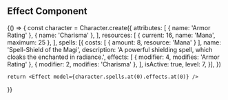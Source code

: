 
## Effect Component

<Playground>
  {() => {
    const character = Character.create({
      attributes: [
        { name: 'Armor Rating' },
        { name: 'Charisma' },
      ],
      resources: [
        { current: 16, name: 'Mana', maximum: 25 },
      ],
      spells: [{
        costs: [
          { amount: 8, resource: 'Mana' }
        ],
        name: 'Spell-Shield of the Magi',
        description: 'A powerful shielding spell, which cloaks the enchanted in radiance.',
        effects: [
          { modifier: 4, modifies: 'Armor Rating' },
          { modifier: 2, modifies: 'Charisma' },
        ],
        isActive: true,
        level: 7,
      }],
    })

    return <Effect model={character.spells.at(0).effects.at(0)} />
  }}
</Playground>
